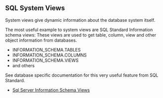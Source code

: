 ## SQL System Views

System views give dynamic information about the database system itself.

The most useful example to system views are SQL Standard Information schema views:
These views are used to get table, column, view and other object information from databases.

- INFORMATION_SCHEMA.TABLES
- INFORMATION_SCHEMA.COLUMNS
- INFORMATION_SCHEMA.VIEWS
- and others

See database specific documentation for this very useful feature from SQL Standard.



- [Sql Server Information Schema Views](https://learn.microsoft.com/en-us/sql/relational-databases/system-information-schema-views/system-information-schema-views-transact-sql?view=sql-server-ver16)



